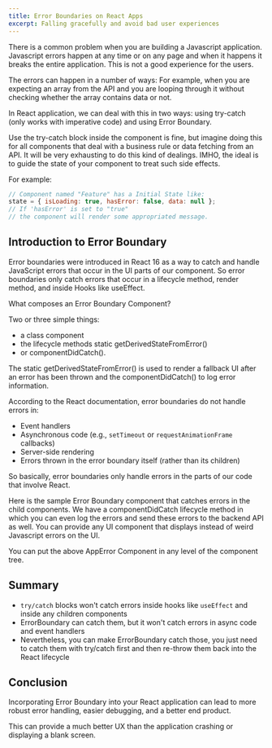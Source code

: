 ```yaml
---
title: Error Boundaries on React Apps
excerpt: Falling gracefully and avoid bad user experiences
---
```


There is a common problem when you are building a Javascript application. Javascript errors happen at any time or on any page and when it happens it breaks the entire application. This is not a good experience for the users.

The errors can happen in a number of ways: For example, when you are expecting an array from the API and you are looping through it without checking whether the array contains data or not.

In React application, we can deal with this in two ways: using try-catch (only works with imperative code) and using Error Boundary.

Use the try-catch block inside the component is fine, but imagine doing this for all components that deal with a business rule or data fetching from an API. It will be very exhausting to do this kind of dealings. IMHO, the ideal is to guide the state of your component to treat such side effects.

For example:

```js
// Component named "Feature" has a Initial State like:
state = { isLoading: true, hasError: false, data: null };
// If 'hasError' is set to "true"
// the component will render some appropriated message.
```

## Introduction to Error Boundary

Error boundaries were introduced in React 16 as a way to catch and handle JavaScript errors that occur in the UI parts of our component. So error boundaries only catch errors that occur in a lifecycle method, render method, and inside Hooks like useEffect.

What composes an Error Boundary Component?

Two or three simple things:

- a class component
- the lifecycle methods static getDerivedStateFromError()
- or componentDidCatch().

The static getDerivedStateFromError() is used to render a fallback UI after an error has been thrown and the componentDidCatch() to log error information.

According to the React documentation, error boundaries do not handle errors in:

- Event handlers
- Asynchronous code (e.g., `setTimeout` or `requestAnimationFrame` callbacks)
- Server-side rendering
- Errors thrown in the error boundary itself (rather than its children)

So basically, error boundaries only handle errors in the parts of our code that involve React.

Here is the sample Error Boundary component that catches errors in the child components. We have a componentDidCatch lifecycle method in which you can even log the errors and send these errors to the backend API as well. You can provide any UI component that displays instead of weird Javascript errors on the UI.

You can put the above AppError Component in any level of the component tree.

## Summary

- `try/catch` blocks won't catch errors inside hooks like `useEffect` and inside any children components
- ErrorBoundary can catch them, but it won't catch errors in async code and event handlers
- Nevertheless, you can make ErrorBoundary catch those, you just need to catch them with try/catch first and then re-throw them back into the React lifecycle

## Conclusion

Incorporating Error Boundary into your React application can lead to more robust error handling, easier debugging, and a better end product.

This can provide a much better UX than the application crashing or displaying a blank screen.
